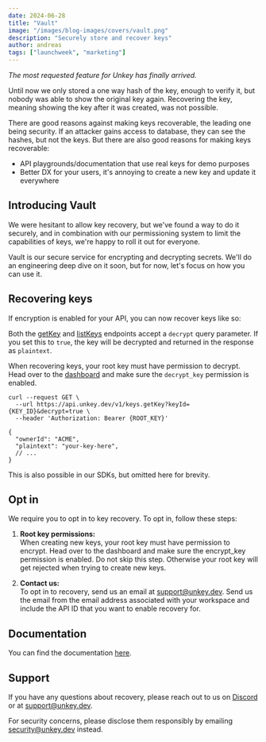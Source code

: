 ```yaml
---
date: 2024-06-28
title: "Vault"
image: "/images/blog-images/covers/vault.png"
description: "Securely store and recover keys"
author: andreas
tags: ["launchweek", "marketing"]
---
```


*The most requested feature for Unkey has finally arrived.*

Until now we only stored a one way hash of the key, enough to verify it, but nobody was able to show the original key again. Recovering the key, meaning showing the key after it was created, was not possible.


There are good reasons against making keys recoverable, the leading one being security. If an attacker gains access to database, they can see the hashes, but not the keys. But there are also good reasons for making keys recoverable:

- API playgrounds/documentation that use real keys for demo purposes
- Better DX for your users, it's annoying to create a new key and update it everywhere

## Introducing Vault

We were hesitant to allow key recovery, but we've found a way to do it securely, and in combination with our permissioning system to limit the capabilities of keys, we're happy to roll it out for everyone.

Vault is our secure service for encrypting and decrypting secrets. We'll do an engineering deep dive on it soon, but for now, let's focus on how you can use it.

## Recovering keys
If encryption is enabled for your API, you can now recover keys like so:

Both the [getKey](/docs/api-reference/keys/get) and [listKeys](/docs/api-reference/apis/list-keys) endpoints accept a `decrypt` query parameter. If you set this to `true`, the key will be decrypted and returned in the response as `plaintext`.

When recovering keys, your root key must have permission to decrypt. Head over to the [dashboard](https://app.unkey.com/settings/root-keys) and make sure the `decrypt_key` permission is enabled.

```shell
curl --request GET \
  --url https://api.unkey.dev/v1/keys.getKey?keyId={KEY_ID}&decrypt=true \
  --header 'Authorization: Bearer {ROOT_KEY}'

{
  "ownerId": "ACME",
  "plaintext": "your-key-here",
  // ...
}
```

This is also possible in our SDKs, but omitted here for brevity.


## Opt in

We require you to opt in to key recovery. To opt in, follow these steps:

1. **Root key permissions:**<br/>
When creating new keys, your root key must have permission to encrypt. Head over to the dashboard and make sure the encrypt_key permission is enabled.
Do not skip this step. Otherwise your root key will get rejected when trying to create new keys.

2. **Contact us:**<br/>
To opt in to recovery, send us an email at support@unkey.dev. Send us the email from the email address associated with your workspace and include the API ID that you want to enable recovery for.


## Documentation

You can find the documentation [here](https://www.unkey.com/docs/security/recovering-keys).

## Support

If you have any questions about recovery, please reach out to us on [Discord](https://unkey.com/discord) or at [support@unkey.dev](mailto:support@unkey.dev). 

For security concerns, please disclose them responsibly by emailing [security@unkey.dev](mailto:security@unkey.dev) instead.
